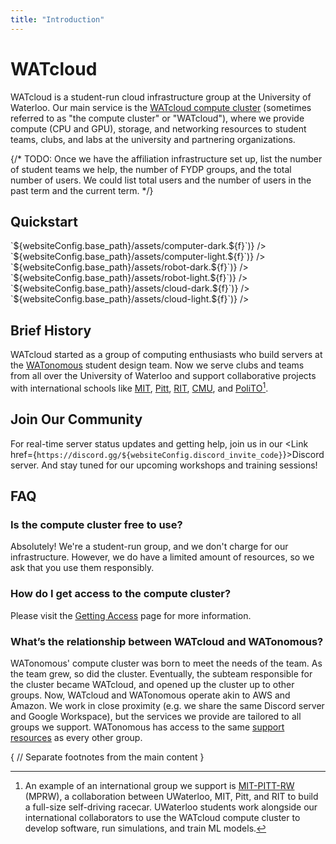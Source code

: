 ```yaml
---
title: "Introduction"
---
```


# WATcloud


WATcloud is a student-run cloud infrastructure group at the University of Waterloo.
Our main service is the [WATcloud compute cluster](/docs/compute-cluster/overview) (sometimes referred to as "the compute cluster" or "WATcloud"),
where we provide compute (CPU and GPU), storage, and networking resources to student teams, clubs, and labs at the university and partnering organizations.

{/*
TODO: Once we have the affiliation infrastructure set up, list the number of student teams we help, the number of FYDP groups, and the total number of users.
We could list total users and the number of users in the past term and the current term.
*/}

## Quickstart


<Cards num={3}>
  <Cards.Card image arrow title="Get Access" href="/docs/compute-cluster/getting-access">
    <span className="hidden dark:block"><Picture alt="Abstract Computer (Dark)" srcs={["avif","generated.webp","generated.jpg"].map(f => `${websiteConfig.base_path}/assets/computer-dark.${f}`)} /></span>
    <span className="dark:hidden"><Picture alt="Abstract Computer (Light)" srcs={["avif","generated.webp","generated.jpg"].map(f => `${websiteConfig.base_path}/assets/computer-light.${f}`)} /></span>
  </Cards.Card>
  <Cards.Card image arrow title="View Specs" href="/machines">
    <span className="hidden dark:block"><Picture alt="Robot with GPU (Dark)" srcs={["avif","generated.webp","generated.jpg"].map(f => `${websiteConfig.base_path}/assets/robot-dark.${f}`)} /></span>
    <span className="dark:hidden"><Picture alt="Robot with GPU (Light)" srcs={["avif","generated.webp","generated.jpg"].map(f => `${websiteConfig.base_path}/assets/robot-light.${f}`)} /></span>
  </Cards.Card>
  <Cards.Card image arrow title="Get Involved" href="/get-involved">
    <span className="hidden dark:block"><Picture alt="Constructing the Cloud (Dark)" srcs={["avif","generated.webp","generated.jpg"].map(f => `${websiteConfig.base_path}/assets/cloud-dark.${f}`)} /></span>
    <span className="dark:hidden"><Picture alt="Constructing the Cloud (Light)" srcs={["avif","generated.webp","generated.jpg"].map(f => `${websiteConfig.base_path}/assets/cloud-light.${f}`)} /></span>
  </Cards.Card>
</Cards>

## Brief History

WATcloud started as a group of computing enthusiasts who build servers at the [WATonomous][wato] student design team. Now we serve clubs
and teams from all over the University of Waterloo and support collaborative projects with international schools like [MIT][mit],
[Pitt][pitt], [RIT][rit], [CMU][cmu], and [PoliTO][polito][^international-collaboration].

[^international-collaboration]: An example of an international group we support is [MIT-PITT-RW][mprw] (MPRW), a collaboration between UWaterloo,
MIT, Pitt, and RIT to build a full-size self-driving racecar. UWaterloo students work alongside our international collaborators to use the
WATcloud compute cluster to develop software, run simulations, and train ML models.

[wato]: https://watonomous.ca
[mit]: https://mit.edu
[pitt]: https://pitt.edu
[rit]: https://rit.edu
[cmu]: https://cmu.edu
[polito]: https://www.polito.it/
[mprw]: https://mitpittrw.com


## Join Our Community
For real-time server status updates and getting help, join us in our <Link href={`https://discord.gg/${websiteConfig.discord_invite_code}`}>Discord server</Link>. And stay tuned for our upcoming workshops and training sessions!

## FAQ

### Is the compute cluster free to use?

Absolutely! We're a student-run group, and we don't charge for our infrastructure. However, we do have a limited amount of resources, so we ask that you use them responsibly.

### How do I get access to the compute cluster?

Please visit the [Getting Access](/docs/compute-cluster/getting-access) page for more information.

### What’s the relationship between WATcloud and WATonomous?

WATonomous' compute cluster was born to meet the needs of the team. As the team grew, so did the cluster. Eventually, the subteam responsible for the cluster
became WATcloud, and opened up the cluster up to other groups. Now, WATcloud and WATonomous operate akin to AWS and Amazon.
We work in close proximity (e.g. we share the same Discord server and Google Workspace), but the services we provide are tailored to all groups we support.
WATonomous has access to the same [support resources](/docs/compute-cluster/support-resources) as every other group.


{
// Separate footnotes from the main content
}

<Separator className="mt-6" />
